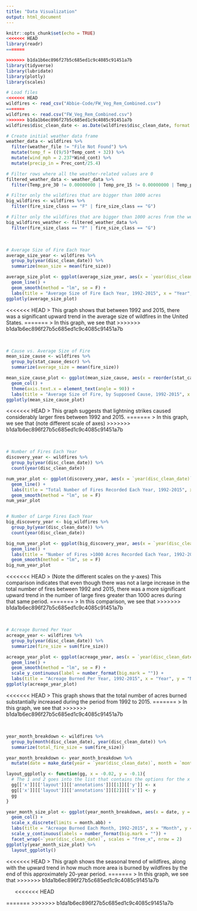 ```yaml
---
title: "Data Visualization"
output: html_document
---
```


```r
knitr::opts_chunk$set(echo = TRUE)
<<<<<<< HEAD
library(readr)
=======

>>>>>>> b1da1b6ec896f27b5c685ed1c9c4085c91451a7b
library(tidyverse)
library(lubridate)
library(plotly)
library(scales)
```

```r
# Load files
<<<<<<< HEAD
wildfires <- read_csv("Abbie-Code/FW_Veg_Rem_Combined.csv")
=======
wildfires <- read.csv("FW_Veg_Rem_Combined.csv")
>>>>>>> b1da1b6ec896f27b5c685ed1c9c4085c91451a7b
wildfires$disc_clean_date <- as.Date(wildfires$disc_clean_date, format = "%m/%d/%Y")
```

```r
# Create initial weather data frame
weather_data <- wildfires %>% 
  filter(weather_file != "File Not Found") %>% 
  mutate(temp_f = ((9/5)*Temp_cont + 32)) %>% 
  mutate(wind_mph = 2.237*Wind_cont) %>% 
  mutate(precip_in = Prec_cont/25.4)

# Filter rows where all the weather-related values are 0
filtered_weather_data <- weather_data %>% 
  filter(Temp_pre_30 != 0.00000000 | Temp_pre_15 != 0.00000000 | Temp_pre_7 != 0.00000000 | Temp_cont != 0.00000000 | Wind_pre_30 != 0.00000000 | Wind_pre_15 != 0.00000000 | Wind_pre_7 != 0.00000000 | Wind_cont != 0.00000000 | Hum_pre_30 != 0.00000000 | Hum_pre_15 != 0.00000000 | Hum_pre_7 != 0.00000000 | Hum_cont != 0.00000000 | Prec_pre_30 != 0.00000000 | Prec_pre_15 != 0.00000000 | Prec_pre_7 != 0.00000000 | Prec_cont != 0.00000000) 

# Filter only the wildfires that are bigger than 1000 acres
big_wildfires <- wildfires %>% 
  filter(fire_size_class == "F" | fire_size_class == "G")

# Filter only the wildfires that are bigger than 1000 acres from the weather data
big_wildfires_weather <- filtered_weather_data %>% 
  filter(fire_size_class == "F" | fire_size_class == "G")
```

$~$
$~$
$~$

```r
# Average Size of Fire Each Year
average_size_year <- wildfires %>% 
  group_by(year(disc_clean_date)) %>% 
  summarize(mean_size = mean(fire_size))

average_size_plot <- ggplot(average_size_year, aes(x = `year(disc_clean_date)`, y = mean_size)) +
  geom_line() +
  geom_smooth(method = "lm", se = F) +
  labs(title = "Average Size of Fire Each Year, 1992-2015", x = "Year", y = "Average Size of Fire (in Acres)")
ggplotly(average_size_plot)
```

<<<<<<< HEAD
  > This graph shows that between 1992 and 2015, there was a significant upward trend in the average size of wildfires in the United States.
=======
  > In this graph, we see that 
>>>>>>> b1da1b6ec896f27b5c685ed1c9c4085c91451a7b
  
$~$
$~$
$~$


```r
# Cause vs. Average Size of Fire
mean_size_cause <- wildfires %>% 
  group_by(stat_cause_descr) %>% 
  summarize(average_size = mean(fire_size))

mean_size_cause_plot <- ggplot(mean_size_cause, aes(x = reorder(stat_cause_descr, -average_size), y = average_size)) +
  geom_col() +
  theme(axis.text.x = element_text(angle = 90)) +
  labs(title = "Average Size of Fire, by Supposed Cause, 1992-2015", x = "Supposed Cause of Fire", y = "Average Size of Fire (in Acres)")
ggplotly(mean_size_cause_plot)
```

<<<<<<< HEAD
  > This graph suggests that lightning strikes caused considerably larger fires between 1992 and 2015.
=======
  > In this graph, we see that (note different scale of axes)
>>>>>>> b1da1b6ec896f27b5c685ed1c9c4085c91451a7b
  
$~$
$~$
$~$


```r
# Number of Fires Each Year
discovery_year <- wildfires %>% 
  group_by(year(disc_clean_date)) %>% 
  count(year(disc_clean_date))

num_year_plot <- ggplot(discovery_year, aes(x = `year(disc_clean_date)`, y = n)) +
  geom_line() +
  labs(title = "Total Number of Fires Recorded Each Year, 1992-2015", x = "Year", y = "Number of Fires") +
  geom_smooth(method = "lm", se = F)
num_year_plot


# Number of Large Fires Each Year
big_discovery_year <- big_wildfires %>% 
  group_by(year(disc_clean_date)) %>% 
  count(year(disc_clean_date))

big_num_year_plot <- ggplot(big_discovery_year, aes(x = `year(disc_clean_date)`, y = n)) +
  geom_line() +
  labs(title = "Number of Fires >1000 Acres Recorded Each Year, 1992-2015", x = "Year", y = "Number of Fires") +
  geom_smooth(method = "lm", se = F)
big_num_year_plot
```

<<<<<<< HEAD
  > (Note the different scales on the y-axes) This comparison indicates that even though there was not a large increase in the total number of fires between 1992 and 2015, there was a more significant upward trend in the number of large fires greater than 1000 acres during that same period.
=======
  > In this comparison, we see that
>>>>>>> b1da1b6ec896f27b5c685ed1c9c4085c91451a7b
  
$~$
$~$
$~$


```r
# Acreage Burned Per Year
acreage_year <- wildfires %>% 
  group_by(year(disc_clean_date)) %>% 
  summarize(fire_size = sum(fire_size))

acreage_year_plot <- ggplot(acreage_year, aes(x = `year(disc_clean_date)`, y = fire_size)) +
  geom_line() +
  geom_smooth(method = "lm", se = F) +
  scale_y_continuous(label = number_format(big.mark = "")) +
  labs(title = "Acreage Burned Per Year, 1992-2015", x = "Year", y = "Number of Acres Burned") 
ggplotly(acreage_year_plot)
```

<<<<<<< HEAD
  > This graph shows that the total number of acres burned substantially increased during the period from 1992 to 2015. 
=======
  > In this graph, we see that
>>>>>>> b1da1b6ec896f27b5c685ed1c9c4085c91451a7b
  
$~$
$~$
$~$

```r
year_month_breakdown <- wildfires %>% 
  group_by(month(disc_clean_date), year(disc_clean_date)) %>% 
  summarize(total_fire_size = sum(fire_size))

year_month_breakdown <- year_month_breakdown %>% 
  mutate(date = make_date(year = `year(disc_clean_date)`, month = `month(disc_clean_date)`))

layout_ggplotly <- function(gg, x = -0.02, y = -0.1){
  # The 1 and 2 goes into the list that contains the options for the x and y axis labels respectively
  gg[['x']][['layout']][['annotations']][[1]][['y']] <- x
  gg[['x']][['layout']][['annotations']][[2]][['x']] <- y
  gg
}

year_month_size_plot <- ggplot(year_month_breakdown, aes(x = date, y = total_fire_size)) +
  geom_col() +
  scale_x_discrete(limits = month.abb) +
  labs(title = "Acreage Burned Each Month, 1992-2015", x = "Month", y = "Total Acreage Burned", fill = "Month") +
  scale_y_continuous(labels = number_format(big.mark = "")) +
  facet_wrap(~`year(disc_clean_date)`, scales = "free_x", nrow = 2)
ggplotly(year_month_size_plot) %>% 
  layout_ggplotly()
```

<<<<<<< HEAD
  > This graph shows the seasonal trend of wildfires, along with the upward trend in how much more area is burned by wildfires by the end of this approximately 20-year period.
=======
  > In this graph, we see that
>>>>>>> b1da1b6ec896f27b5c685ed1c9c4085c91451a7b
  
$~$
$~$
$~$
<<<<<<< HEAD


=======
>>>>>>> b1da1b6ec896f27b5c685ed1c9c4085c91451a7b
